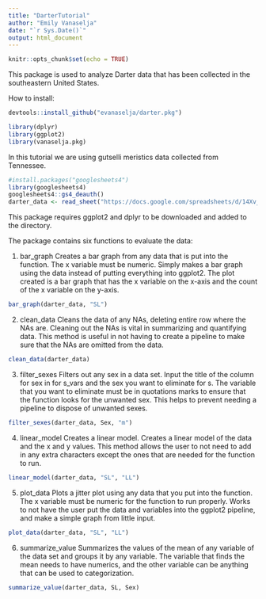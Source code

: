 ```yaml
---
title: "DarterTutorial"
author: "Emily Vanaselja"
date: "`r Sys.Date()`"
output: html_document
---
```


```r
knitr::opts_chunk$set(echo = TRUE)
```


This package is used to analyze Darter data that has been collected in the southeastern United States. 

How to install:
```r

devtools::install_github("evanaselja/darter.pkg")

library(dplyr)
library(ggplot2)
library(vanaselja.pkg)
```

In this tutorial we are using gutselli meristics data collected from Tennessee. 

```r
#install.packages("googlesheets4")
library(googlesheets4)
googlesheets4::gs4_deauth()
darter_data <- read_sheet("https://docs.google.com/spreadsheets/d/14Xv_bXq3fkIV_zHmRY6dwJZF735Ba9p5YJLQ2wDR0FA/edit?usp=sharing")
```

This package requires ggplot2 and dplyr to be downloaded and added to the directory.

The package contains six functions to evaluate the data:

1. bar_graph Creates a bar graph from any data that is put into the function. The x variable must be numeric. Simply makes a bar graph using the data instead of putting everything into ggplot2. The plot created is a bar graph that has the x variable on the x-axis and the count of the x variable on the y-axis.

```r
bar_graph(darter_data, "SL")
```

2. clean_data Cleans the data of any NAs, deleting entire row where the NAs are. Cleaning out the NAs is vital in summarizing and quantifying data. This method is useful in not having to create a pipeline to make sure that the NAs are omitted from the data.

```r
clean_data(darter_data)
```


3. filter_sexes Filters out any sex in a data set. Input the title of the column for sex in for s_vars and the sex you want to eliminate for s. The variable that you want to eliminate must be in quotations marks to ensure that the function looks for the unwanted sex. This helps to prevent needing a pipeline to dispose of unwanted sexes.

```r
filter_sexes(darter_data, Sex, "m")
```


4. linear_model Creates a linear model. Creates a linear model of the data and the x and y values. This method allows the user to not need to add in any extra characters except the ones that are needed for the function to run.

```r
linear_model(darter_data, "SL", "LL")
```


5. plot_data Plots a jitter plot using any data that you put into the function. The x variable must be numeric for the function to run properly. Works to not have the user put the data and variables into the ggplot2 pipeline, and make a simple graph from little input.

```r
plot_data(darter_data, "SL", "LL")
```


6. summarize_value Summarizes the values of the mean of any variable of the data set and groups it by any variable. The variable that finds the mean needs to have numerics, and the other variable can be anything that can be used to categorization.

```r
summarize_value(darter_data, SL, Sex)
```

